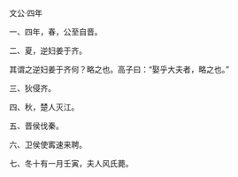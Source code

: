

文公·四年

一、四年，春，公至自晋。

二、夏，逆妇姜于齐。

其谓之逆妇姜于齐何？略之也。高子曰：“娶乎大夫者，略之也。”

三、狄侵齐。

四、秋，楚人灭江。

五、晋侯伐秦。

六、卫侯使寗速来聘。

七、冬十有一月壬寅，夫人风氏薨。

